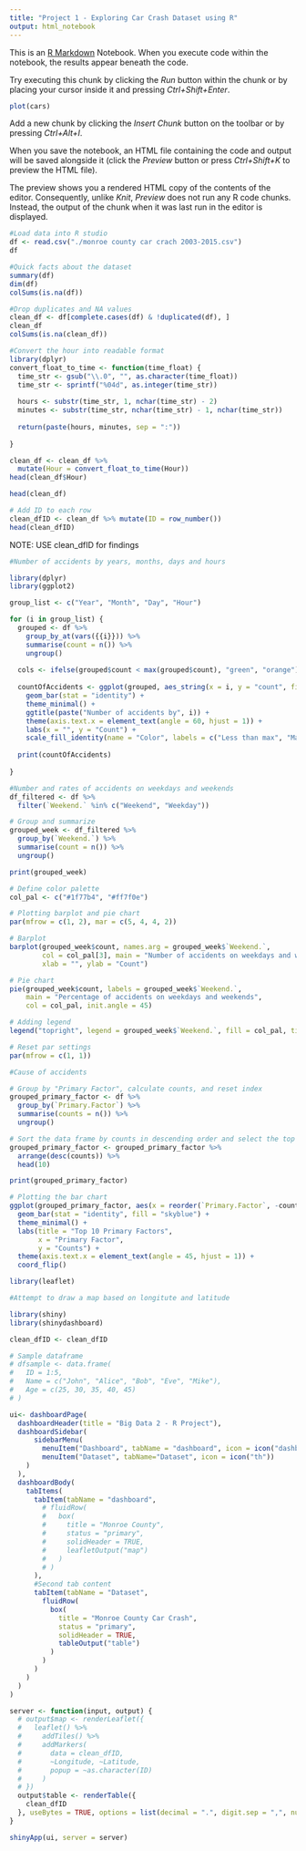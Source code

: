 ```yaml
---
title: "Project 1 - Exploring Car Crash Dataset using R"
output: html_notebook
---
```


This is an [R Markdown](http://rmarkdown.rstudio.com) Notebook. When you execute code within the notebook, the results appear beneath the code. 

Try executing this chunk by clicking the *Run* button within the chunk or by placing your cursor inside it and pressing *Ctrl+Shift+Enter*. 

```r
plot(cars)
```

Add a new chunk by clicking the *Insert Chunk* button on the toolbar or by pressing *Ctrl+Alt+I*.

When you save the notebook, an HTML file containing the code and output will be saved alongside it (click the *Preview* button or press *Ctrl+Shift+K* to preview the HTML file).

The preview shows you a rendered HTML copy of the contents of the editor. Consequently, unlike *Knit*, *Preview* does not run any R code chunks. Instead, the output of the chunk when it was last run in the editor is displayed.

```r
#Load data into R studio
df <- read.csv("./monroe county car crach 2003-2015.csv")
df
```
```r
#Quick facts about the dataset
summary(df)
dim(df)
colSums(is.na(df))
```
```r
#Drop duplicates and NA values
clean_df <- df[complete.cases(df) & !duplicated(df), ]
clean_df
colSums(is.na(clean_df))
```

```r
#Convert the hour into readable format
library(dplyr)
convert_float_to_time <- function(time_float) {
  time_str <- gsub("\\.0", "", as.character(time_float))
  time_str <- sprintf("%04d", as.integer(time_str))
  
  hours <- substr(time_str, 1, nchar(time_str) - 2)
  minutes <- substr(time_str, nchar(time_str) - 1, nchar(time_str))
  
  return(paste(hours, minutes, sep = ":"))
  
}
```
```r
clean_df <- clean_df %>% 
  mutate(Hour = convert_float_to_time(Hour))
head(clean_df$Hour)
```
```r
head(clean_df)
```
```r
# Add ID to each row
clean_dfID <- clean_df %>% mutate(ID = row_number())
head(clean_dfID)
```

NOTE: USE clean_dfID for findings


```r
#Number of accidents by years, months, days and hours

library(dplyr)
library(ggplot2)

group_list <- c("Year", "Month", "Day", "Hour")

for (i in group_list) {
  grouped <- df %>%
    group_by_at(vars({{i}})) %>%
    summarise(count = n()) %>%
    ungroup()
  
  cols <- ifelse(grouped$count < max(grouped$count), "green", "orange")
  
  countOfAccidents <- ggplot(grouped, aes_string(x = i, y = "count", fill = "cols")) +
    geom_bar(stat = "identity") +
    theme_minimal() +
    ggtitle(paste("Number of accidents by", i)) +
    theme(axis.text.x = element_text(angle = 60, hjust = 1)) +
    labs(x = "", y = "Count") +
    scale_fill_identity(name = "Color", labels = c("Less than max", "Max count"))
  
  print(countOfAccidents)
  
}
```

```r
#Number and rates of accidents on weekdays and weekends
df_filtered <- df %>%
  filter(`Weekend.` %in% c("Weekend", "Weekday"))

# Group and summarize
grouped_week <- df_filtered %>%
  group_by(`Weekend.`) %>%
  summarise(count = n()) %>%
  ungroup()

print(grouped_week)
```
```r
# Define color palette
col_pal <- c("#1f77b4", "#ff7f0e")

# Plotting barplot and pie chart
par(mfrow = c(1, 2), mar = c(5, 4, 4, 2))

# Barplot
barplot(grouped_week$count, names.arg = grouped_week$`Weekend.`, 
        col = col_pal[3], main = "Number of accidents on weekdays and weekends",
        xlab = "", ylab = "Count")

# Pie chart
pie(grouped_week$count, labels = grouped_week$`Weekend.`, 
    main = "Percentage of accidents on weekdays and weekends", 
    col = col_pal, init.angle = 45)

# Adding legend
legend("topright", legend = grouped_week$`Weekend.`, fill = col_pal, title = "Weekend", cex = 0.8)

# Reset par settings
par(mfrow = c(1, 1))
```

```r
#Cause of accidents

# Group by "Primary Factor", calculate counts, and reset index
grouped_primary_factor <- df %>%
  group_by(`Primary.Factor`) %>%
  summarise(counts = n()) %>%
  ungroup()

# Sort the data frame by counts in descending order and select the top 10 rows
grouped_primary_factor <- grouped_primary_factor %>%
  arrange(desc(counts)) %>%
  head(10)

print(grouped_primary_factor)
```
```r
# Plotting the bar chart
ggplot(grouped_primary_factor, aes(x = reorder(`Primary.Factor`, -counts), y = counts)) +
  geom_bar(stat = "identity", fill = "skyblue") +
  theme_minimal() +
  labs(title = "Top 10 Primary Factors",
       x = "Primary Factor",
       y = "Counts") +
  theme(axis.text.x = element_text(angle = 45, hjust = 1)) +
  coord_flip()
```



```r
library(leaflet)

#Attempt to draw a map based on longitute and latitude
```


```r
library(shiny)
library(shinydashboard)

clean_dfID <- clean_dfID

# Sample dataframe
# dfsample <- data.frame(
#   ID = 1:5,
#   Name = c("John", "Alice", "Bob", "Eve", "Mike"),
#   Age = c(25, 30, 35, 40, 45)
# )

ui<- dashboardPage(
  dashboardHeader(title = "Big Data 2 - R Project"),
  dashboardSidebar(
      sidebarMenu(
        menuItem("Dashboard", tabName = "dashboard", icon = icon("dashboard")),
        menuItem("Dataset", tabName="Dataset", icon = icon("th"))
    )
  ),
  dashboardBody(
    tabItems(
      tabItem(tabName = "dashboard",
        # fluidRow(
        #   box(
        #     title = "Monroe County",
        #     status = "primary",
        #     solidHeader = TRUE,
        #     leafletOutput("map")
        #   )
        # )
      ),
      #Second tab content
      tabItem(tabName = "Dataset",
        fluidRow(
          box(
            title = "Monroe County Car Crash",
            status = "primary",
            solidHeader = TRUE,
            tableOutput("table")
          )
        )
      )
    )
  )
)

server <- function(input, output) {
  # output$map <- renderLeaflet({
  #   leaflet() %>%
  #     addTiles() %>%
  #     addMarkers(
  #       data = clean_dfID,
  #       ~Longitude, ~Latitude,
  #       popup = ~as.character(ID)
  #     )
  # })
  output$table <- renderTable({
    clean_dfID
  }, useBytes = TRUE, options = list(decimal = ".", digit.sep = ",", num.sep = ""))
}

shinyApp(ui, server = server)
```

